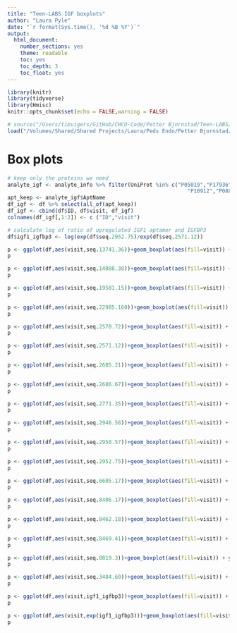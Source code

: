 ```yaml
---
title: "Teen-LABS IGF boxplots"
author: "Laura Pyle"
date: "`r format(Sys.time(), '%d %B %Y')`"
output:
  html_document:
    number_sections: yes
    theme: readable
    toc: yes
    toc_depth: 3
    toc_float: yes
---
```


```r
library(knitr)
library(tidyverse)
library(Hmisc)
knitr::opts_chunk$set(echo = FALSE,warning = FALSE)
```

```r
# source("/Users/timvigers/GitHub/CHCO-Code/Petter Bjornstad/Teen-LABS/create_teen_labs_analysis_dataset.R")
load("/Volumes/Shared/Shared Projects/Laura/Peds Endo/Petter Bjornstad/Teen Labs/Data_Cleaned/analysis_dataset.RData")

```

# Box plots

```r
# keep only the proteins we need
analyte_igf <- analyte_info %>% filter(UniProt %in% c("P05019","P17936","P35858","P01241","P18065","P22692","P24593",
                                                         "P10912","P08833","P24592","P01019"))
apt_keep <- analyte_igf$AptName
df_igf <- df %>% select(all_of(apt_keep))
df_igf <- cbind(df$ID, df$visit, df_igf)
colnames(df_igf[,1:2]) <- c ("ID","visit")

# calculate log of ratio of upregulated IGF1 aptamer and IGFBP3
df$igf1_igfbp3 <- log(exp(df$seq.2952.75)/exp(df$seq.2571.12))

p <- ggplot(df,aes(visit,seq.13741.36))+geom_boxplot(aes(fill=visit)) + ylab(label(df$seq.13741.36))
p

p <- ggplot(df,aes(visit,seq.14088.38))+geom_boxplot(aes(fill=visit)) + ylab(label(df$seq.14088.38))
p

p <- ggplot(df,aes(visit,seq.19581.15))+geom_boxplot(aes(fill=visit)) + ylab(label(df$seq.19581.15))
p

p <- ggplot(df,aes(visit,seq.22985.160))+geom_boxplot(aes(fill=visit)) + ylab(label(df$seq.22985.160))
p

p <- ggplot(df,aes(visit,seq.2570.72))+geom_boxplot(aes(fill=visit)) + ylab(label(df$seq.2570.72))
p

p <- ggplot(df,aes(visit,seq.2571.12))+geom_boxplot(aes(fill=visit)) + ylab(label(df$seq.2571.12))
p

p <- ggplot(df,aes(visit,seq.2685.21))+geom_boxplot(aes(fill=visit)) + ylab(label(df$seq.2685.21))
p

p <- ggplot(df,aes(visit,seq.2686.67))+geom_boxplot(aes(fill=visit)) + ylab(label(df$seq.2686.67))
p

p <- ggplot(df,aes(visit,seq.2771.35))+geom_boxplot(aes(fill=visit)) + ylab(label(df$seq.2771.35))
p

p <- ggplot(df,aes(visit,seq.2948.58))+geom_boxplot(aes(fill=visit)) + ylab(label(df$seq.2948.58))
p

p <- ggplot(df,aes(visit,seq.2950.57))+geom_boxplot(aes(fill=visit)) + ylab(label(df$seq.2950.57))
p

p <- ggplot(df,aes(visit,seq.2952.75))+geom_boxplot(aes(fill=visit)) + ylab(label(df$seq.2952.75))
p

p <- ggplot(df,aes(visit,seq.6605.17))+geom_boxplot(aes(fill=visit)) + ylab(label(df$seq.6605.17))
p

p <- ggplot(df,aes(visit,seq.8406.17))+geom_boxplot(aes(fill=visit)) + ylab(label(df$seq.8406.17))
p

p <- ggplot(df,aes(visit,seq.8462.18))+geom_boxplot(aes(fill=visit)) + ylab(label(df$seq.8462.18))
p

p <- ggplot(df,aes(visit,seq.8469.41))+geom_boxplot(aes(fill=visit)) + ylab(label(df$seq.8469.41))
p

p <- ggplot(df,aes(visit,seq.8819.3))+geom_boxplot(aes(fill=visit)) + ylab(label(df$seq.8819.3))
p

p <- ggplot(df,aes(visit,seq.3484.60))+geom_boxplot(aes(fill=visit)) + ylab(label(df$seq.3484.60))
p

p <- ggplot(df,aes(visit,igf1_igfbp3))+geom_boxplot(aes(fill=visit)) + ylab("log(IGF1/IGFBP3)")
p

p <- ggplot(df,aes(visit,exp(igf1_igfbp3)))+geom_boxplot(aes(fill=visit)) + ylab("IGF1/IGFBP3")
p
```


